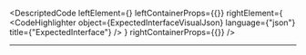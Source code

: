 
<DescriptedCode
  leftElement={<ExpectedInterfaceDesc />}
  leftContainerProps={{}}
  rightElement={
    <CodeHighlighter
      object={ExpectedInterfaceVisualJson}
      language={"json"}
      title={"ExpectedInterface"}
    />
  }
  rightContainerProps={{}}
/>

---

<ExpectedResultIndex />
